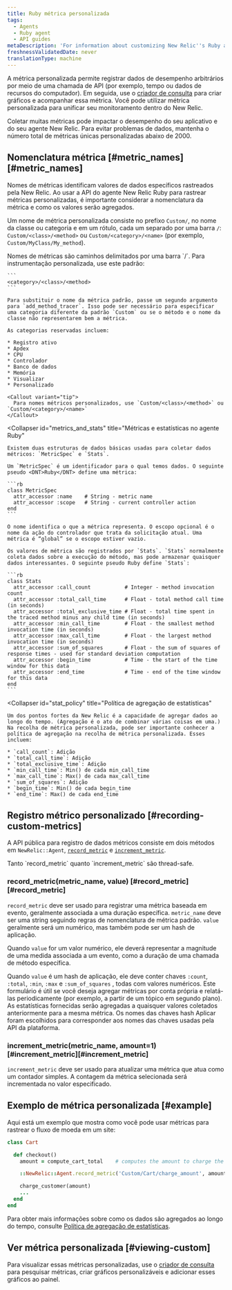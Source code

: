 ```yaml
---
title: Ruby métrica personalizada
tags:
  - Agents
  - Ruby agent
  - API guides
metaDescription: 'For information about customizing New Relic''s Ruby agent API to collect additional metrics, start here.'
freshnessValidatedDate: never
translationType: machine
---
```


A métrica personalizada permite registrar dados de desempenho arbitrários por meio de uma chamada de API (por exemplo, tempo ou dados de recursos do computador). Em seguida, use o [criador de consulta](/docs/query-your-data/explore-query-data/query-builder/introduction-query-builder) para criar gráficos e acompanhar essa métrica. Você pode utilizar métrica personalizada para unificar seu monitoramento dentro do New Relic.

<Callout variant="caution">
  Coletar muitas métricas pode impactar o desempenho do seu aplicativo e do seu agente New Relic. Para evitar problemas de dados, mantenha o número total de métricas únicas personalizadas abaixo de 2000.
</Callout>

## Nomenclatura métrica [#metric_names][#metric_names]

Nomes de métricas identificam valores de dados específicos rastreados pela New Relic. Ao usar a API do agente New Relic Ruby para rastrear métricas personalizadas, é importante considerar a nomenclatura da métrica e como os valores serão agregados.

Um nome de métrica personalizada consiste no prefixo `Custom/`, no nome da classe ou categoria e em um rótulo, cada um separado por uma barra `/`: `Custom/<class>/<method>` ou `Custom/<category>/<name>` (por exemplo, `Custom/MyClass/My_method`).

<CollapserGroup>
  <Collapser
    id="metric_names"
    title="Nomes e caminhos métricos"
  >
    Nomes de métricas são caminhos delimitados por uma barra `/`. Para instrumentação personalizada, use este padrão:

    ```
    <category>/<class>/<method>
    ```

    Para substituir o nome da métrica padrão, passe um segundo argumento para `add_method_tracer`. Isso pode ser necessário para especificar uma categoria diferente da padrão `Custom` ou se o método e o nome da classe não representarem bem a métrica.

    As categorias reservadas incluem:

    * Registro ativo
    * Apdex
    * CPU
    * Controlador
    * Banco de dados
    * Memória
    * Visualizar
    * Personalizado

    <Callout variant="tip">
      Para nomes métricos personalizados, use `Custom/<class>/<method>` ou `Custom/<category>/<name>`
    </Callout>
  </Collapser>

  <Collapser
    id="metrics_and_stats"
    title="Métricas e estatísticas no agente <DNT>Ruby</DNT>"
  >
    Existem duas estruturas de dados básicas usadas para coletar dados métricos: `MetricSpec` e `Stats`.

    Um `MetricSpec` é um identificador para o qual temos dados. O seguinte pseudo <DNT>Ruby</DNT> define uma métrica:

    ```rb
    class MetricSpec
      attr_accessor :name    # String - metric name
      attr_accessor :scope   # String - current controller action
    end
    ```

    O nome identifica o que a métrica representa. O escopo opcional é o nome da ação do controlador que trata da solicitação atual. Uma métrica é “global” se o escopo estiver vazio.

    Os valores de métrica são registrados por `Stats`. `Stats` normalmente coleta dados sobre a execução do método, mas pode armazenar quaisquer dados interessantes. O seguinte pseudo Ruby define `Stats`:

    ```rb
    class Stats
      attr_accessor :call_count           # Integer - method invocation count
      attr_accessor :total_call_time      # Float - total method call time (in seconds)
      attr_accessor :total_exclusive_time # Float - total time spent in the traced method minus any child time (in seconds)
      attr_accessor :min_call_time        # Float - the smallest method invocation time (in seconds)
      attr_accessor :max_call_time        # Float - the largest method invocation time (in seconds)
      attr_accessor :sum_of_squares       # Float - the sum of squares of response times - used for standard deviation computation
      attr_accessor :begin_time           # Time - the start of the time window for this data
      attr_accessor :end_time             # Time - end of the time window for this data
    end
    ```
  </Collapser>

  <Collapser
    id="stat_policy"
    title="Política de agregação de estatísticas"
  >
    Um dos pontos fortes da New Relic é a capacidade de agregar dados ao longo do tempo. (Agregação é o ato de combinar várias coisas em uma.) Na recolha de métrica personalizada, pode ser importante conhecer a política de agregação na recolha de métrica personalizada. Esses incluem:

    * `call_count`: Adição
    * `total_call_time`: Adição
    * `total_exclusive_time`: Adição
    * `min_call_time`: Min() de cada min_call_time
    * `max_call_time`: Max() de cada max_call_time
    * `sum_of_squares`: Adição
    * `begin_time`: Min() de cada begin_time
    * `end_time`: Max() de cada end_time
  </Collapser>
</CollapserGroup>

## Registro métrico personalizado [#recording-custom-metrics]

A API pública para registro de dados métricos consiste em dois métodos em `NewRelic::Agent`, [`record_metric`](#record_metric) e [`increment_metric`](#increment_metric).

<Callout variant="tip">
  Tanto `record_metric` quanto `increment_metric` são thread-safe.
</Callout>

### record_metric(metric_name, value) [#record_metric][#record_metric]

`record_metric` deve ser usado para registrar uma métrica baseada em evento, geralmente associada a uma duração específica. `metric_name` deve ser uma string seguindo regras de nomenclatura de métrica padrão. `value` geralmente será um numérico, mas também pode ser um hash de aplicação.

Quando `value` for um valor numérico, ele deverá representar a magnitude de uma medida associada a um evento, como a duração de uma chamada de método específica.

Quando `value` é um hash de aplicação, ele deve conter chaves `:count`, `:total`, `:min`, `:max` e `:sum_of_squares` , todas com valores numéricos. Este formulário é útil se você deseja agregar métricas por conta própria e relatá-las periodicamente (por exemplo, a partir de um tópico em segundo plano). As estatísticas fornecidas serão agregadas a quaisquer valores coletados anteriormente para a mesma métrica. Os nomes das chaves hash Aplicar foram escolhidos para corresponder aos nomes das chaves usadas pela API da plataforma.

### increment_metric(metric_name, amount=1) [#increment_metric][#increment_metric]

`increment_metric` deve ser usado para atualizar uma métrica que atua como um contador simples. A contagem da métrica selecionada será incrementada no valor especificado.

## Exemplo de métrica personalizada [#example]

Aqui está um exemplo que mostra como você pode usar métricas para rastrear o fluxo de moeda em um site:

```rb
class Cart

  def checkout()
    amount = compute_cart_total    # computes the amount to charge the customer

    ::NewRelic::Agent.record_metric('Custom/Cart/charge_amount', amount)

    charge_customer(amount)
    ...
  end
end
```

Para obter mais informações sobre como os dados são agregados ao longo do tempo, consulte [Política de agregação de estatísticas](/docs/ruby/ruby-custom-metric-naming#stat_policy).

## Ver métrica personalizada [#viewing-custom]

Para visualizar essas métricas personalizadas, use o [criador de consulta](/docs/query-your-data/explore-query-data/query-builder/introduction-query-builder) para pesquisar métricas, criar gráficos personalizáveis e adicionar esses gráficos ao painel.

